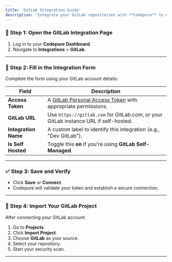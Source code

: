 ```yaml
---
title: 'GitLab Integration Guide'
description: 'Integrate your GitLab repositories with **Codepure** to enable secure code scanning and project management.'
---
```


### 📍 Step 1: Open the GitLab Integration Page

1. Log in to your **Codepure Dashboard**.
2. Navigate to **Integrations** > **GitLab**.

---

### 📝 Step 2: Fill in the Integration Form

Complete the form using your GitLab account details:

| Field                | Description                                                                                                         |
| -------------------- | ------------------------------------------------------------------------------------------------------------------- |
| **Access Token**     | A [GitLab Personal Access Token](https://gitlab.com/-/profile/personal_access_tokens) with appropriate permissions. |
| **GitLab URL**       | Use `https://gitlab.com` for GitLab.com, or your GitLab instance URL if self-hosted.                                |
| **Integration Name** | A custom label to identify this integration (e.g., "Dev GitLab").                                                   |
| **Is Self Hosted**   | Toggle this **on** if you're using **GitLab Self-Managed**.                                                         |

---

### ✅ Step 3: Save and Verify

* Click **Save** or **Connect**.
* Codepure will validate your token and establish a secure connection.

---

### 🚀 Step 4: Import Your GitLab Project

After connecting your GitLab account:

1. Go to **Projects**.
2. Click **Import Project**.
3. Choose **GitLab** as your source.
4. Select your repository.
5. Start your security scan.

---

